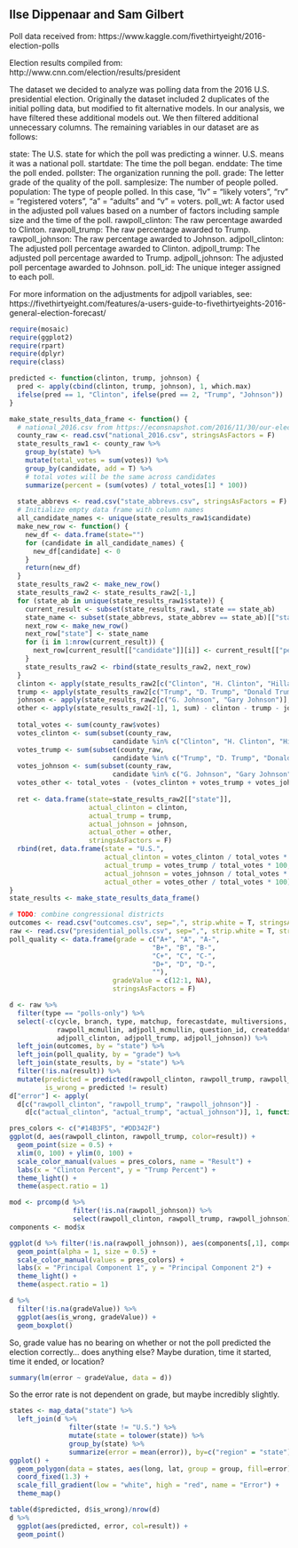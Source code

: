 ## Ilse Dippenaar and Sam Gilbert
Poll data received from:
https://www.kaggle.com/fivethirtyeight/2016-election-polls

Election results compiled from:
http://www.cnn.com/election/results/president

The dataset we decided to analyze was polling data from the 2016 U.S. presidential election. Originally the dataset included 2 duplicates of the initial polling data, but modified to fit alternative models. In our analysis, we have filtered these additional models out. We then filtered additional unnecessary columns. The remaining variables in our dataset are as follows:

  state: The U.S. state for which the poll was predicting a winner. U.S. means it was a national poll.
  startdate: The time the poll began.
  enddate: The time the poll ended.
  pollster: The organization running the poll.
  grade: The letter grade of the quality of the poll.
  samplesize: The number of people polled.
  population: The type of people polled. In this case, "lv" = "likely voters", "rv" = "registered voters", "a" = "adults" and "v" = voters. 
  poll_wt: A factor used in the adjusted poll values based on a number of factors including sample size and the time of the poll. 
  rawpoll_clinton: The raw percentage awarded to Clinton.
  rawpoll_trump: The raw percentage awarded to Trump.
  rawpoll_johnson: The raw percentage awarded to Johnson.
  adjpoll_clinton: The adjusted poll percentage awarded to Clinton.
  adjpoll_trump: The adjusted poll percentage awarded to Trump.
  adjpoll_johnson: The adjusted poll percentage awarded to Johnson.
  poll_id: The unique integer assigned to each poll.
  
  For more information on the adjustments for adjpoll variables, see:
  https://fivethirtyeight.com/features/a-users-guide-to-fivethirtyeights-2016-general-election-forecast/

```r
require(mosaic)
require(ggplot2)
require(rpart)
require(dplyr)
require(class)
```

```r
predicted <- function(clinton, trump, johnson) {
  pred <- apply(cbind(clinton, trump, johnson), 1, which.max)
  ifelse(pred == 1, "Clinton", ifelse(pred == 2, "Trump", "Johnson"))
}
```


```r
make_state_results_data_frame <- function() {
  # national_2016.csv from https://econsnapshot.com/2016/11/30/our-election-data/
  county_raw <- read.csv("national_2016.csv", stringsAsFactors = F)
  state_results_raw1 <- county_raw %>%
    group_by(state) %>%
    mutate(total_votes = sum(votes)) %>%
    group_by(candidate, add = T) %>%
    # total votes will be the same across candidates
    summarize(percent = (sum(votes) / total_votes[1] * 100))
  
  state_abbrevs <- read.csv("state_abbrevs.csv", stringsAsFactors = F)
  # Initialize empty data frame with column names
  all_candidate_names <- unique(state_results_raw1$candidate)
  make_new_row <- function() {
    new_df <- data.frame(state="")
    for (candidate in all_candidate_names) {
      new_df[candidate] <- 0
    }
    return(new_df)
  }
  state_results_raw2 <- make_new_row()
  state_results_raw2 <- state_results_raw2[-1,]
  for (state_ab in unique(state_results_raw1$state)) {
    current_result <- subset(state_results_raw1, state == state_ab)
    state_name <- subset(state_abbrevs, state_abbrev == state_ab)[["state_name"]]
    next_row <- make_new_row()
    next_row["state"] <- state_name
    for (i in 1:nrow(current_result)) {
      next_row[current_result[["candidate"]][i]] <- current_result[["percent"]][i]
    }
    state_results_raw2 <- rbind(state_results_raw2, next_row)
  }
  clinton <- apply(state_results_raw2[c("Clinton", "H. Clinton", "Hillary Clinton")], 1, sum)
  trump <- apply(state_results_raw2[c("Trump", "D. Trump", "Donald Trump")], 1, sum)
  johnson <- apply(state_results_raw2[c("G. Johnson", "Gary Johnson")], 1, sum)
  other <- apply(state_results_raw2[-1], 1, sum) - clinton - trump - johnson
  
  total_votes <- sum(county_raw$votes)
  votes_clinton <- sum(subset(county_raw,
                          candidate %in% c("Clinton", "H. Clinton", "Hillary Clinton"))$votes)
  votes_trump <- sum(subset(county_raw,
                          candidate %in% c("Trump", "D. Trump", "Donald Trump"))$votes)
  votes_johnson <- sum(subset(county_raw,
                          candidate %in% c("G. Johnson", "Gary Johnson"))$votes)
  votes_other <- total_votes - (votes_clinton + votes_trump + votes_johnson)
  
  ret <- data.frame(state=state_results_raw2[["state"]],
                    actual_clinton = clinton, 
                    actual_trump = trump, 
                    actual_johnson = johnson, 
                    actual_other = other,
                    stringsAsFactors = F)
  rbind(ret, data.frame(state = "U.S.", 
                        actual_clinton = votes_clinton / total_votes * 100,
                        actual_trump = votes_trump / total_votes * 100,
                        actual_johnson = votes_johnson / total_votes * 100,
                        actual_other = votes_other / total_votes * 100))
}
state_results <- make_state_results_data_frame()
```


```r
# TODO: combine congressional districts
outcomes <- read.csv("outcomes.csv", sep=",", strip.white = T, stringsAsFactors = F)
raw <- read.csv("presidential_polls.csv", sep=",", strip.white = T, stringsAsFactors = F)
poll_quality <- data.frame(grade = c("A+", "A", "A-",
                                    "B+", "B", "B-",
                                    "C+", "C", "C-",
                                    "D+", "D", "D-",
                                    ""), 
                          gradeValue = c(12:1, NA), 
                          stringsAsFactors = F)

d <- raw %>% 
  filter(type == "polls-only") %>%
  select(-c(cycle, branch, type, matchup, forecastdate, multiversions, timestamp, 
            rawpoll_mcmullin, adjpoll_mcmullin, question_id, createddate, url, 
            adjpoll_clinton, adjpoll_trump, adjpoll_johnson)) %>%
  left_join(outcomes, by = "state") %>%
  left_join(poll_quality, by = "grade") %>%
  left_join(state_results, by = "state") %>%
  filter(!is.na(result)) %>%
  mutate(predicted = predicted(rawpoll_clinton, rawpoll_trump, rawpoll_johnson),
         is_wrong = predicted != result)
d["error"] <- apply(
  d[c("rawpoll_clinton", "rawpoll_trump", "rawpoll_johnson")] - 
    d[c("actual_clinton", "actual_trump", "actual_johnson")], 1, function(row) mean(abs(row), na.rm = T))
```


```r
pres_colors <- c("#14B3F5", "#DD342F")
ggplot(d, aes(rawpoll_clinton, rawpoll_trump, color=result)) +
  geom_point(size = 0.5) +
  xlim(0, 100) + ylim(0, 100) +
  scale_color_manual(values = pres_colors, name = "Result") +
  labs(x = "Clinton Percent", y = "Trump Percent") +
  theme_light() +
  theme(aspect.ratio = 1)
```


```r
mod <- prcomp(d %>% 
                filter(!is.na(rawpoll_johnson)) %>% 
                select(rawpoll_clinton, rawpoll_trump, rawpoll_johnson), scale. = T)
components <- mod$x
```


```r
ggplot(d %>% filter(!is.na(rawpoll_johnson)), aes(components[,1], components[,2], color=result)) + 
  geom_point(alpha = 1, size = 0.5) +
  scale_color_manual(values = pres_colors) +
  labs(x = "Principal Component 1", y = "Principal Component 2") +
  theme_light() +
  theme(aspect.ratio = 1)
```

```r
d %>%
  filter(!is.na(gradeValue)) %>%
  ggplot(aes(is_wrong, gradeValue)) +
  geom_boxplot()
```

So, grade value has no bearing on whether or not the poll predicted the election correctly... does anything else? Maybe duration, time it started, time it ended, or location?

```r
summary(lm(error ~ gradeValue, data = d))
```
So the error rate is not dependent on grade, but maybe incredibly slightly. 
 
 
```r
states <- map_data("state") %>% 
  left_join(d %>%
               filter(state != "U.S.") %>% 
               mutate(state = tolower(state)) %>%
               group_by(state) %>% 
               summarize(error = mean(error)), by=c("region" = "state"))
ggplot() +
  geom_polygon(data = states, aes(long, lat, group = group, fill=error), color="black") +
  coord_fixed(1.3) +
  scale_fill_gradient(low = "white", high = "red", name = "Error") +
  theme_map()
```

```r
table(d$predicted, d$is_wrong)/nrow(d)
d %>% 
  ggplot(aes(predicted, error, col=result)) +
  geom_point()
```


